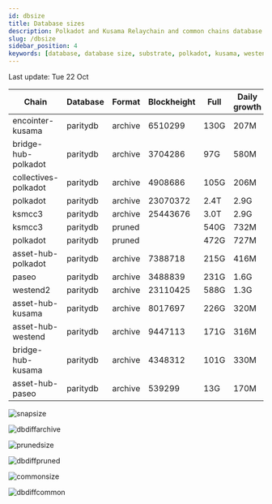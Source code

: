 ```yaml
---
id: dbsize
title: Database sizes
description: Polkadot and Kusama Relaychain and common chains database sizes
slug: /dbsize
sidebar_position: 4
keywords: [database, database size, substrate, polkadot, kusama, westend]
---
```



Last update: Tue 22 Oct

| Chain    | Database   | Format | Blockheight | Full         | Daily growth |
| ------------------------| ----------- | -------- | ------- | ---------- | ----- | 
| encointer-kusama | paritydb | archive | 6510299 | 130G | 207M |
| bridge-hub-polkadot | paritydb | archive | 3704286 | 97G | 580M |
| collectives-polkadot | paritydb | archive | 4908686 | 105G | 206M |
| polkadot | paritydb | archive | 23070372 | 2.4T | 2.9G |
| ksmcc3 | paritydb | archive | 25443676 | 3.0T | 2.9G |
| ksmcc3 | paritydb | pruned |  | 540G | 732M |
| polkadot | paritydb | pruned |  | 472G | 727M |
| asset-hub-polkadot | paritydb | archive | 7388718 | 215G | 416M |
| paseo | paritydb | archive | 3488839 | 231G | 1.6G |
| westend2 | paritydb | archive | 23110425 | 588G | 1.3G |
| asset-hub-kusama | paritydb | archive | 8017697 | 226G | 320M |
| asset-hub-westend | paritydb | archive | 9447113 | 171G | 316M |
| bridge-hub-kusama | paritydb | archive | 4348312 | 101G | 330M |
| asset-hub-paseo | paritydb | archive | 539299 | 13G | 170M |

![snapsize](/img/archivesize.png)

![dbdiffarchive](/img/dbdiffrelay.png)

![prunedsize](/img/prunedsize.png)

![dbdiffpruned](/img/dbdiffpruned.png)

![commonsize](/img/commonsize.png)

![dbdiffcommon](/img/dbdiffcommon.png)
